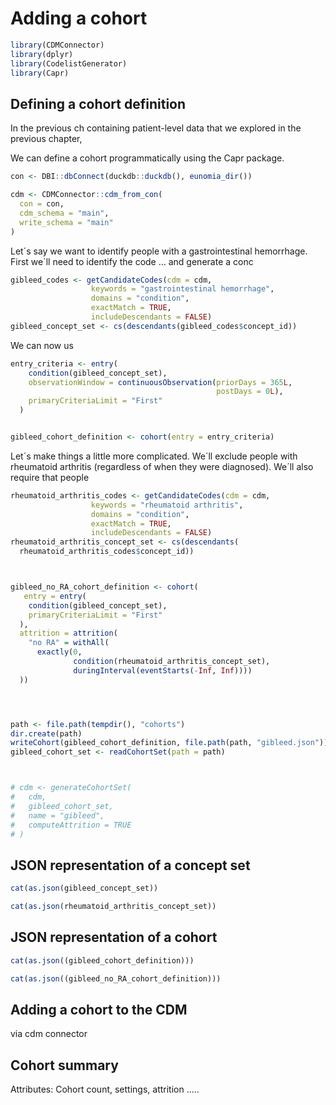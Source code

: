 # Adding a cohort

```r
library(CDMConnector)
library(dplyr)
library(CodelistGenerator)
library(Capr)
```


## Defining a cohort definition

In the previous ch containing patient-level data that we explored in the previous chapter, 

We can define a cohort programmatically using the Capr package. 

```r
con <- DBI::dbConnect(duckdb::duckdb(), eunomia_dir())

cdm <- CDMConnector::cdm_from_con(
  con = con,
  cdm_schema = "main",
  write_schema = "main"
)
```


Let´s say we want to identify people with a gastrointestinal hemorrhage. First we´ll need to identify the code ... and generate a conc
```r
gibleed_codes <- getCandidateCodes(cdm = cdm, 
                  keywords = "gastrointestinal hemorrhage",
                  domains = "condition",
                  exactMatch = TRUE,
                  includeDescendants = FALSE)
gibleed_concept_set <- cs(descendants(gibleed_codes$concept_id))
```

We can now us
```r

entry_criteria <- entry(
    condition(gibleed_concept_set),
    observationWindow = continuousObservation(priorDays = 365L, 
                                              postDays = 0L),
    primaryCriteriaLimit = "First"
  )


gibleed_cohort_definition <- cohort(entry = entry_criteria)

```

Let´s make things a little more complicated. We´ll exclude people with rheumatoid arthritis (regardless of when they were diagnosed). We´ll also require that people 

```r
rheumatoid_arthritis_codes <- getCandidateCodes(cdm = cdm, 
                  keywords = "rheumatoid arthritis",
                  domains = "condition",
                  exactMatch = TRUE,
                  includeDescendants = FALSE)
rheumatoid_arthritis_concept_set <- cs(descendants(
  rheumatoid_arthritis_codes$concept_id))



gibleed_no_RA_cohort_definition <- cohort(
   entry = entry(
    condition(gibleed_concept_set),
    primaryCriteriaLimit = "First"
  ),
  attrition = attrition(
    "no RA" = withAll(
      exactly(0,
              condition(rheumatoid_arthritis_concept_set),
              duringInterval(eventStarts(-Inf, Inf))))
  ))




path <- file.path(tempdir(), "cohorts")
dir.create(path)
writeCohort(gibleed_cohort_definition, file.path(path, "gibleed.json"))
gibleed_cohort_set <- readCohortSet(path = path)



# cdm <- generateCohortSet(
#   cdm,
#   gibleed_cohort_set,
#   name = "gibleed",
#   computeAttrition = TRUE
# )

```

::: {.callout-tip collapse="true"}


## JSON representation of a concept set


```r
cat(as.json(gibleed_concept_set))

cat(as.json(rheumatoid_arthritis_concept_set))
```

:::


::: {.callout-tip collapse="true"}


## JSON representation of a cohort


```r
cat(as.json((gibleed_cohort_definition)))

cat(as.json((gibleed_no_RA_cohort_definition)))
```

:::


## Adding a cohort to the CDM

via cdm connector

## Cohort summary

Attributes: Cohort count, settings, attrition .....
